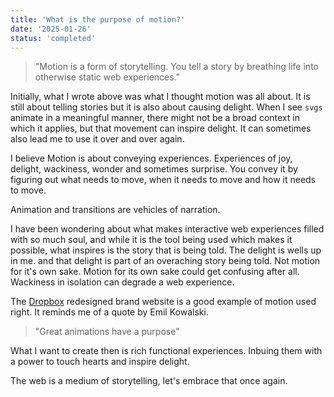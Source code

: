 ```yaml
---
title: 'What is the purpose of motion?'
date: '2025-01-26'
status: 'completed'
---
```



> "Motion is a form of storytelling. You tell a story by breathing life into otherwise static web experiences."

Initially, what I wrote above was what I thought motion was all about. It is still about telling stories but it is also about causing delight. When I see `svgs` animate in a meaningful manner, there might not be a broad context in which it applies, but that movement can inspire delight. It can sometimes also lead me to use it over and over again.

I believe Motion is about conveying experiences. Experiences of joy, delight, wackiness, wonder and sometimes surprise. You convey it by figuring out what needs to move, when it needs to move and how it needs to move.

Animation and transitions are vehicles of narration.

I have been wondering about what makes interactive web experiences filled with so much soul,
and while it is the tool being used which makes it possible, what inspires is the story that is being told. The delight is wells up in me. and that delight is part of an overaching story being told. Not motion for it's own sake. Motion for its own sake could get confusing after all. Wackiness in isolation can degrade a web experience.

The [Dropbox](https://brand.dropbox.com/) redesigned brand website is a good example of motion used right. It reminds me of a quote by Emil Kowalski.

> "Great animations have a purpose"

What I want to create then is rich functional experiences. Inbuing them with a power to touch hearts and inspire delight.

The web is a medium of storytelling, let's embrace that once again.
